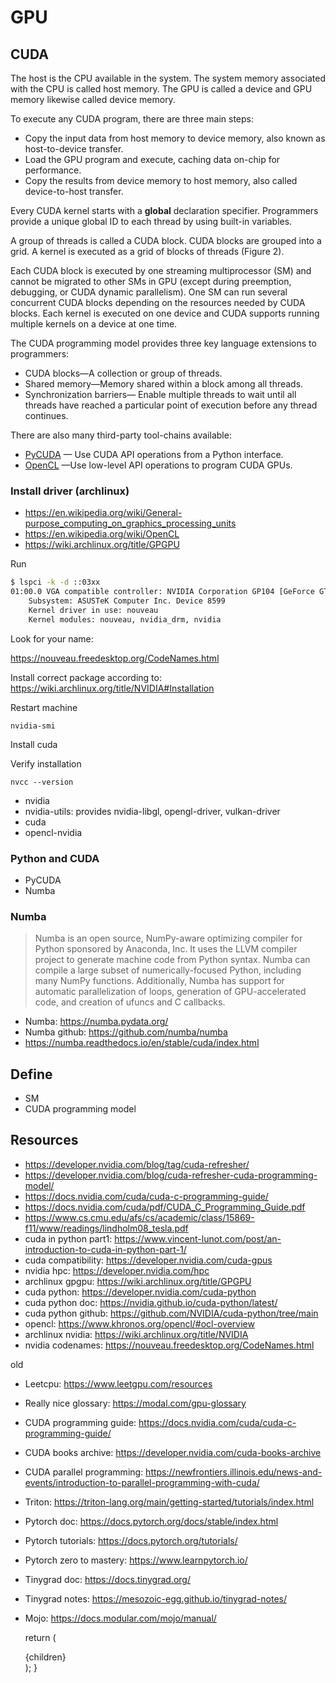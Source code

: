 
# GPU

## CUDA

The host is the CPU available in the system. The system memory associated with the CPU is called host memory. The GPU is called a device and GPU memory likewise called device memory.

To execute any CUDA program, there are three main steps:

- Copy the input data from host memory to device memory, also known as host-to-device transfer.
- Load the GPU program and execute, caching data on-chip for performance.
- Copy the results from device memory to host memory, also called device-to-host transfer.

Every CUDA kernel starts with a **global** declaration specifier. Programmers provide a unique global ID to each thread by using built-in variables.

A group of threads is called a CUDA block. CUDA blocks are grouped into a grid. A kernel is executed as a grid of blocks of threads (Figure 2).

Each CUDA block is executed by one streaming multiprocessor (SM) and cannot be migrated to other SMs in GPU (except during preemption, debugging, or CUDA dynamic parallelism). One SM can run several concurrent CUDA blocks depending on the resources needed by CUDA blocks. Each kernel is executed on one device and CUDA supports running multiple kernels on a device at one time.

The CUDA programming model provides three key language extensions to programmers:

- CUDA blocks—A collection or group of threads.
- Shared memory—Memory shared within a block among all threads.
- Synchronization barriers— Enable multiple threads to wait until all threads have reached a particular point of execution before any thread continues.

There are also many third-party tool-chains available:

- [PyCUDA](https://developer.nvidia.com/pycuda) — Use CUDA API operations from a Python interface.
- [OpenCL](https://developer.nvidia.com/opencl) —Use low-level API operations to program CUDA GPUs.

### Install driver (archlinux)

- https://en.wikipedia.org/wiki/General-purpose_computing_on_graphics_processing_units
- https://en.wikipedia.org/wiki/OpenCL
- https://wiki.archlinux.org/title/GPGPU

Run

```sh
$ lspci -k -d ::03xx
01:00.0 VGA compatible controller: NVIDIA Corporation GP104 [GeForce GTX 1070] (rev a1)
	Subsystem: ASUSTeK Computer Inc. Device 8599
	Kernel driver in use: nouveau
	Kernel modules: nouveau, nvidia_drm, nvidia
```

Look for your name:

https://nouveau.freedesktop.org/CodeNames.html

Install correct package according to:
https://wiki.archlinux.org/title/NVIDIA#Installation

Restart machine

```
nvidia-smi
```

Install cuda

Verify installation

```
nvcc --version

```

- nvidia
- nvidia-utils: provides nvidia-libgl, opengl-driver, vulkan-driver
- cuda
- opencl-nvidia

### Python and CUDA

- PyCUDA
- Numba

### Numba

> Numba is an open source, NumPy-aware optimizing compiler for Python sponsored by Anaconda, Inc. It uses the LLVM compiler project to generate machine code from Python syntax.
> Numba can compile a large subset of numerically-focused Python, including many NumPy functions. Additionally, Numba has support for automatic parallelization of loops, generation of GPU-accelerated code, and creation of ufuncs and C callbacks.

- Numba: https://numba.pydata.org/
- Numba github: https://github.com/numba/numba
- https://numba.readthedocs.io/en/stable/cuda/index.html

## Define

- SM
- CUDA programming model

## Resources

- https://developer.nvidia.com/blog/tag/cuda-refresher/
- https://developer.nvidia.com/blog/cuda-refresher-cuda-programming-model/
- https://docs.nvidia.com/cuda/cuda-c-programming-guide/
- https://docs.nvidia.com/cuda/pdf/CUDA_C_Programming_Guide.pdf
- https://www.cs.cmu.edu/afs/cs/academic/class/15869-f11/www/readings/lindholm08_tesla.pdf
- cuda in python part1: https://www.vincent-lunot.com/post/an-introduction-to-cuda-in-python-part-1/
- cuda compatibility: https://developer.nvidia.com/cuda-gpus
- nvidia hpc: https://developer.nvidia.com/hpc
- archlinux gpgpu: https://wiki.archlinux.org/title/GPGPU
- cuda python: https://developer.nvidia.com/cuda-python
- cuda python doc: https://nvidia.github.io/cuda-python/latest/
- cuda python github: https://github.com/NVIDIA/cuda-python/tree/main
- opencl: https://www.khronos.org/opencl/#ocl-overview
- archlinux nvidia: https://wiki.archlinux.org/title/NVIDIA
- nvidia codenames: https://nouveau.freedesktop.org/CodeNames.html

old

- Leetcpu: https://www.leetgpu.com/resources
- Really nice glossary: https://modal.com/gpu-glossary
- CUDA programming guide: https://docs.nvidia.com/cuda/cuda-c-programming-guide/
- CUDA books archive: https://developer.nvidia.com/cuda-books-archive
- CUDA parallel programming: https://newfrontiers.illinois.edu/news-and-events/introduction-to-parallel-programming-with-cuda/
- Triton: https://triton-lang.org/main/getting-started/tutorials/index.html
- Pytorch doc: https://docs.pytorch.org/docs/stable/index.html
- Pytorch tutorials: https://docs.pytorch.org/tutorials/
- Pytorch zero to mastery: https://www.learnpytorch.io/
- Tinygrad doc: https://docs.tinygrad.org/
- Tinygrad notes: https://mesozoic-egg.github.io/tinygrad-notes/
- Mojo: https://docs.modular.com/mojo/manual/

  return (
    <Page active="hpc">
      <div className="content">{children}</div>
    </Page>
  );
}
